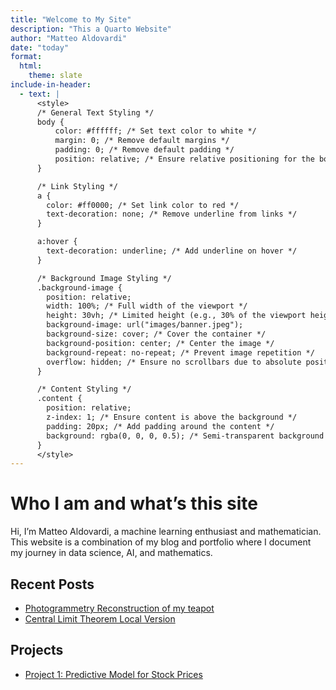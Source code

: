```yaml
---
title: "Welcome to My Site"
description: "This a Quarto Website"
author: "Matteo Aldovardi"
date: "today"
format:
  html:
    theme: slate
include-in-header:
  - text: |
      <style>
      /* General Text Styling */
      body {
          color: #ffffff; /* Set text color to white */
          margin: 0; /* Remove default margins */
          padding: 0; /* Remove default padding */
          position: relative; /* Ensure relative positioning for the body */
      }

      /* Link Styling */
      a {
        color: #ff0000; /* Set link color to red */
        text-decoration: none; /* Remove underline from links */
      }

      a:hover {
        text-decoration: underline; /* Add underline on hover */
      }

      /* Background Image Styling */
      .background-image {
        position: relative;
        width: 100%; /* Full width of the viewport */
        height: 30vh; /* Limited height (e.g., 30% of the viewport height) */
        background-image: url("images/banner.jpeg");
        background-size: cover; /* Cover the container */
        background-position: center; /* Center the image */
        background-repeat: no-repeat; /* Prevent image repetition */
        overflow: hidden; /* Ensure no scrollbars due to absolute positioning */
      }

      /* Content Styling */
      .content {
        position: relative;
        z-index: 1; /* Ensure content is above the background */
        padding: 20px; /* Add padding around the content */
        background: rgba(0, 0, 0, 0.5); /* Semi-transparent background for readability */
      }
      </style>
---
```


<div class="background-image"></div> <!-- Full-Width Background Image -->

<div class="content"> <!-- Content Wrapper -->

# Who I am and what's this site

Hi, I'm Matteo Aldovardi, a machine learning enthusiast and mathematician. This website is a combination of my blog and portfolio where I document my journey in data science, AI, and mathematics.

## Recent Posts
- [Photogrammetry Reconstruction of my teapot](blog/post1.qmd)
- [Central Limit Theorem Local Version](blog/post2.qmd)


## Projects
- [Project 1: Predictive Model for Stock Prices](portfolio.qmd)

</div> <!-- End of Content Wrapper -->
